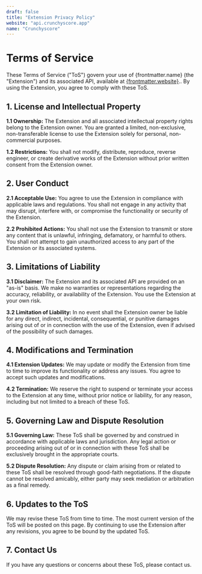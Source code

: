```yaml
---
draft: false
title: "Extension Privacy Policy"
website: "api.crunchyscore.app"
name: "Crunchyscore"
---
```


# Terms of Service

These Terms of Service ("ToS") govern your use of {frontmatter.name} (the "Extension") and its associated API, available at [{frontmatter.website}](https://api.crunchyscore.app/api).. By using the Extension, you agree to comply with these ToS.

## 1. License and Intellectual Property

**1.1 Ownership:** The Extension and all associated intellectual property rights belong to the Extension owner. You are granted a limited, non-exclusive, non-transferable license to use the Extension solely for personal, non-commercial purposes.

**1.2 Restrictions:** You shall not modify, distribute, reproduce, reverse engineer, or create derivative works of the Extension without prior written consent from the Extension owner.

## 2. User Conduct

**2.1 Acceptable Use:** You agree to use the Extension in compliance with applicable laws and regulations. You shall not engage in any activity that may disrupt, interfere with, or compromise the functionality or security of the Extension.

**2.2 Prohibited Actions:** You shall not use the Extension to transmit or store any content that is unlawful, infringing, defamatory, or harmful to others. You shall not attempt to gain unauthorized access to any part of the Extension or its associated systems.

## 3. Limitations of Liability

**3.1 Disclaimer:** The Extension and its associated API are provided on an "as-is" basis. We make no warranties or representations regarding the accuracy, reliability, or availability of the Extension. You use the Extension at your own risk.

**3.2 Limitation of Liability:** In no event shall the Extension owner be liable for any direct, indirect, incidental, consequential, or punitive damages arising out of or in connection with the use of the Extension, even if advised of the possibility of such damages.

## 4. Modifications and Termination

**4.1 Extension Updates:** We may update or modify the Extension from time to time to improve its functionality or address any issues. You agree to accept such updates and modifications.

**4.2 Termination:** We reserve the right to suspend or terminate your access to the Extension at any time, without prior notice or liability, for any reason, including but not limited to a breach of these ToS.

## 5. Governing Law and Dispute Resolution

**5.1 Governing Law:** These ToS shall be governed by and construed in accordance with applicable laws and jurisdiction. Any legal action or proceeding arising out of or in connection with these ToS shall be exclusively brought in the appropriate courts.

**5.2 Dispute Resolution:** Any dispute or claim arising from or related to these ToS shall be resolved through good-faith negotiations. If the dispute cannot be resolved amicably, either party may seek mediation or arbitration as a final remedy.

## 6. Updates to the ToS

We may revise these ToS from time to time. The most current version of the ToS will be posted on this page. By continuing to use the Extension after any revisions, you agree to be bound by the updated ToS.

## 7. Contact Us

If you have any questions or concerns about these ToS, please contact us.
